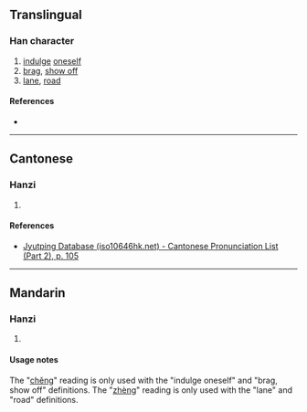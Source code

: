{{character info/new}}
==Translingual==

===Han character===
{{Han char|rn=60|rad=彳|as=07|sn=10|four=|canj=HORMG|ids=⿰彳呈}}

# [[indulge]] [[oneself]]
# [[brag]], [[show off]]
# [[lane]], [[road]]

====References====
* {{Han ref|kx=0367.060|dkj=10105|dj=0690.060|hdz=20825.080|uh=5F8E|ud=24462}}

----

==Cantonese==

===Hanzi===
{{yue-hanzi|jyut=[[cing2]]|y=ching2}}

# {{rfdef|yue|sort=彳07}}

====References====
* [http://www.iso10646hk.net/jp/document/download.jsp Jyutping Database (iso10646hk.net) - Cantonese Pronunciation List (Part 2), p. 105]

----

==Mandarin==

===Hanzi===
{{cmn-hanzi|pin=[[chěng]] ([[cheng3]]), [[zhèng]] ([[zheng4]])|wg=ch'eng<sup>3</sup>, cheng<sup>4</sup>}}

# {{rfdef|cmn|sort=彳07}}

====Usage notes====
The "[[chěng]]" reading is only used with the "indulge oneself" and "brag, show off" definitions. The "[[zhèng]]" reading is only used with the "lane" and "road" definitions.